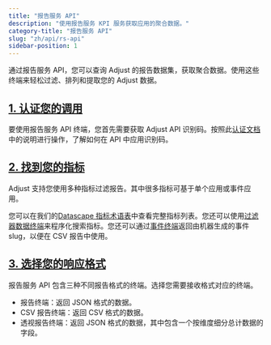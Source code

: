 ```yaml
---
title: "报告服务 API"
description: "使用报告服务 KPI 服务获取应用的聚合数据。"
category-title: "报告服务 API"
slug: "zh/api/rs-api"
sidebar-position: 1
---
```


通过报告服务 API，您可以查询 Adjust 的报告数据集，获取聚合数据。使用这些终端来轻松过滤、排列和提取您的 Adjust 数据。

## [1\. 认证您的调用](1-authenticate-your-calls)

要使用报告服务 API 终端，您首先需要获取 Adjust API 识别码。按照此[认证文档](/zh/api/rs-api/authentication)中的说明进行操作，了解如何在 API 中应用识别码。

## [2\. 找到您的指标](2-find-your-metrics)

Adjust 支持您使用多种指标过滤报告。其中很多指标可基于单个应用或事件应用。

您可以在我们的[Datascape 指标术语表](https://help.adjust.com/zh/article/datascape-metrics-glossary)中查看完整指标列表。您还可以使用[过滤器数据终端](/zh/api/rs-api/filters-data)来程序化搜索指标。您还可以通过[事件终端](/zh/api/rs-api/events)返回由机器生成的事件 slug，以便在 CSV 报告中使用。

## [3\. 选择您的响应格式](3-choose-your-response-format)

报告服务 API 包含三种不同报告格式的终端。选择您需要接收格式对应的终端。

-  报告终端：返回 JSON 格式的数据。
-  CSV 报告终端：返回 CSV 格式的数据。
-  透视报告终端：返回 JSON 格式的数据，其中包含一个按维度细分总计数据的字段。
